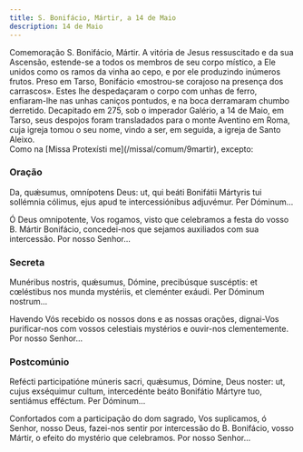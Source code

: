 ```yaml
---
title: S. Bonifácio, Mártir, a 14 de Maio
description: 14 de Maio
---
```


<aside>
Comemoração S. Bonifácio, Mártir. A vitória de Jesus ressuscitado e da sua Ascensão, estende-se a todos os membros de seu corpo místico, a Ele unidos como os ramos da vinha ao cepo, e por ele produzindo inúmeros frutos. Preso em Tarso, Bonifácio «mostrou-se corajoso na presença dos carrascos». Estes lhe despedaçaram o corpo com unhas de ferro, enfiaram-lhe nas unhas caniços pontudos, e na boca derramaram chumbo derretido. Decapitado em 275, sob o imperador Galério, a 14 de Maio, em Tarso, seus despojos foram transladados para o monte Aventino em Roma, cuja igreja tomou o seu nome, vindo a ser, em seguida, a igreja de Santo Aleixo.
</aside>

<aside>Como na [Missa Protexísti me](/missal/comum/9martir), excepto:</aside>

### Oração

<div class="side-by-side not-content">

Da, quǽsumus, omnípotens Deus: ut, qui beáti Bonifátii Mártyris tui sollémnia cólimus, ejus apud te intercessiónibus adjuvémur. Per Dóminum...

Ó Deus omnipotente, Vos rogamos, visto que celebramos a festa do vosso B. Mártir Bonifácio, concedei-nos que sejamos auxiliados com sua intercessão. Por nosso Senhor...

</div>

### Secreta

<div class="side-by-side not-content">

Munéribus nostris, quǽsumus, Dómine, precibúsque suscéptis: et cœléstibus nos munda mystériis, et cleménter exáudi. Per Dóminum nostrum...

Havendo Vós recebido os nossos dons e as nossas orações, dignai-Vos purificar-nos com vossos celestiais mystérios e ouvir-nos clementemente. Por nosso Senhor...

</div>

### Postcomúnio

<div class="side-by-side not-content">

Refécti participatióne múneris sacri, quǽsumus, Dómine, Deus noster: ut, cujus exséquimur cultum, intercedénte beáto Bonifátio Mártyre tuo, sentiámus efféctum. Per Dóminum...

Confortados com a participação do dom sagrado, Vos suplicamos, ó Senhor, nosso Deus, fazei-nos sentir por intercessão do B. Bonifácio, vosso Mártir, o efeito do mystério que celebramos. Por nosso Senhor...

</div>
